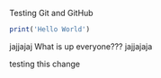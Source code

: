 Testing Git and GitHub

```r
print('Hello World')

```

jajjajaj
What is up everyone???
jajjajaja

testing this change
